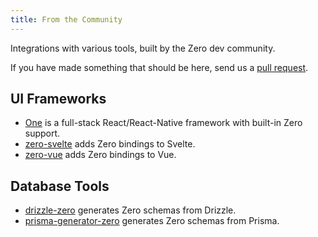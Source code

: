 ```yaml
---
title: From the Community
---
```


Integrations with various tools, built by the Zero dev community.

If you have made something that should be here, send us a [pull request](https://github.com/rocicorp/zero-docs/pulls).

## UI Frameworks

* [One](https://onestack.dev/) is a full-stack React/React-Native framework with built-in Zero support.
* [zero-svelte](https://github.com/stolinski/zero-svelte) adds Zero bindings to Svelte.
* [zero-vue](https://github.com/danielroe/zero-vue) adds Zero bindings to Vue.

## Database Tools

* [drizzle-zero](https://github.com/BriefHQ/drizzle-zero) generates Zero schemas from Drizzle.
* [prisma-generator-zero](https://github.com/passionfroot/prisma-generator-zero) generates Zero schemas from Prisma.
